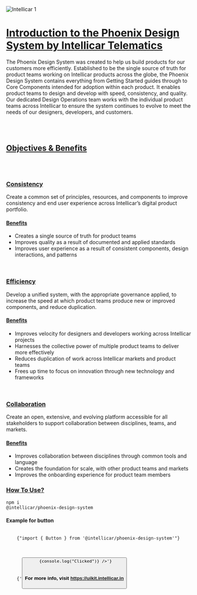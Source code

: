 
<Meta title="Design System/Introduction" />

<style>{`
  a{
    color: #E62F4D !important;
  }

  .sbdocs-content .logo{
    display: flex;
    align-items: center;
    justify-content: center;
    margin-bottom: 3rem;
  }

  .sbdocs-content .logo img{
    width: 15rem;
  }

  .sbdocs-content .sbdocs-p, .sbdocs-li{
    font-size: 1rem;
    letter-spacing: 1px;
    word-spacing: 2px;
  }
`}</style>

<div class="sbdocs sbdocs-content">
  <div class="logo">
    <img src="/intellicar.png" alt="Intellicar 1" />
  </div>
	<h1 id="introduction-to-the-intellicar-design-system" class="sbdocs sbdocs-h1">
    <a aria-hidden="true" href="#introduction-to-the-intellicar-design-system" tabindex="-1" target="_self" class="css-yi0p10">
      Introduction to the Phoenix Design System by Intellicar Telematics
    </a>
  </h1>
	<p class="sbdocs sbdocs-p">
    The Phoenix Design System was created to help us build products for our customers more efficiently. Established to be the single source of truth for product teams working on Intellicar products across the globe, the Phoenix Design System contains everything from Getting Started guides through to Core Components intended for adoption within each product. It enables product teams to design and develop with speed, consistency, and quality. Our dedicated Design Operations team works with the individual product teams across Intellicar to ensure the system continues to evolve to meet the needs of our designers, developers, and customers.
  </p>
  <br /><br />
	<h2 id="objectives--benefits" class="sbdocs sbdocs-h2">
    <a aria-hidden="true" href="#objectives--benefits" tabindex="-1" target="_self" class="css-yi0p10">
      Objectives &amp; Benefits
    </a>
  </h2>
  <br /><br />
	<h3 id="consistency" class="sbdocs sbdocs-h3">
    <a aria-hidden="true" href="#consistency" tabindex="-1" target="_self" class="css-yi0p10">
      Consistency
    </a>
  </h3>
	<p class="sbdocs sbdocs-p">
    Create a common set of principles, resources, and components to improve consistency and end user experience across Intellicar’s digital product portfolio.
  </p>
	<h4 id="benefits" class="sbdocs sbdocs-h4">
    <a aria-hidden="true" href="#benefits" tabindex="-1" target="_self" class="css-yi0p10">
      Benefits
    </a>
  </h4>
	<ul class="sbdocs sbdocs-ul">
		<li class="sbdocs sbdocs-li">Creates a single source of truth for product teams</li>
		<li class="sbdocs sbdocs-li">Improves quality as a result of documented and applied standards</li>
		<li class="sbdocs sbdocs-li">Improves user experience as a result of consistent components, design interactions, and patterns</li>
	</ul>
  <br />
	<h3 id="efficiency" class="sbdocs sbdocs-h3">
    <a aria-hidden="true" href="#efficiency" tabindex="-1" target="_self" class="css-yi0p10">
      Efficiency
    </a>
  </h3>
	<p class="sbdocs sbdocs-p css-h1r25o">Develop a unified system, with the appropriate governance applied, to increase the speed at which product teams produce new or improved components, and reduce duplication.</p>
	<h4 id="benefits-1" class="sbdocs sbdocs-h4">
    <a aria-hidden="true" href="#benefits-1" tabindex="-1" target="_self" class="css-yi0p10">
      Benefits
    </a>
  </h4>
	<ul class="sbdocs sbdocs-ul css-6w1349">
		<li class="sbdocs sbdocs-li">Improves velocity for designers and developers working across Intellicar projects</li>
		<li class="sbdocs sbdocs-li">Harnesses the collective power of multiple product teams to deliver more effectively</li>
		<li class="sbdocs sbdocs-li">Reduces duplication of work across Intellicar markets and product teams</li>
		<li class="sbdocs sbdocs-li">Frees up time to focus on innovation through new technology and frameworks</li>
	</ul>
  <br />
	<h3 id="collaboration" class="sbdocs sbdocs-h3">
    <a aria-hidden="true" href="#collaboration" tabindex="-1" target="_self" class="css-yi0p10">
      Collaboration
    </a>
  </h3>
	<p class="sbdocs sbdocs-p css-h1r25o">Create an open, extensive, and evolving platform accessible for all stakeholders to support collaboration between disciplines, teams, and markets.</p>
	<h4 id="benefits-2" class="sbdocs sbdocs-h4 css-hsks4z">
    <a aria-hidden="true" href="#benefits-2" tabindex="-1" target="_self" class="css-yi0p10">
      Benefits
    </a>
  </h4>
	<ul class="sbdocs sbdocs-ul css-6w1349">
		<li class="sbdocs sbdocs-li">Improves collaboration between disciplines through common tools and language</li>
		<li class="sbdocs sbdocs-li">Creates the foundation for scale, with other product teams and markets</li>
		<li class="sbdocs sbdocs-li">Improves the onboarding experience for product team members</li>
	</ul>

  <h3 id="collaboration" class="sbdocs sbdocs-h3">
    <a aria-hidden="true" href="#collaboration" tabindex="-1" target="_self" class="css-yi0p10">
      How To Use?
    </a>
  </h3>

  <code class="sbdocs sbdocs-p css-h1r25o">npm i @intellicar/phoenix-design-system</code>
  <h4 id="benefits-2" class="sbdocs sbdocs-h4 css-hsks4z"><a>Example for button</a></h4>

  <code>
    {"import { Button } from '@intellicar/phoenix-design-system'"}
  </code>
  <br />
  <br />
  <code>
    {'<Button label="Click Me!" onClick: () => {console.log("Clicked")} />'}
  </code>

  <h4>For more info, visit <a href="https://uikit.intellicar.in" target="_blank">https://uikit.intellicar.in</a></h4>



</div>